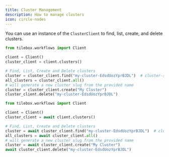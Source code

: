 ```yaml
---
title: Cluster Management
description: How to manage clusters
icon: circle-nodes
---
```


You can use an instance of the `ClusterClient` to find, list, create, and delete clusters.

<RequestExample>

```python Python (Sync)
from tilebox.workflows import Client

client = Client()
cluster_client = client.clusters()

# Find, List, Create and Delete clusters
cluster = cluster_client.find("my-cluster-EdsdUozYprBJDL")  # cluster-slug
all_clusters = cluster_client.all()
# will generate a new cluster slug from the provided name
cluster = cluster_client.create("My Cluster")
cluster_client.delete("my-cluster-EdsdUozYprBJDL")
```

```python Python (Async)
from tilebox.workflows import Client

client = Client()
cluster_client = await client.clusters()

# Find, List, Create and Delete clusters
cluster = await cluster_client.find("my-cluster-EdsdUozYprBJDL")  # cluster-slug
all_clusters = await cluster_client.all()
# will generate a new cluster slug from the provided name
cluster = await cluster_client.create("My Cluster")
await cluster_client.delete("my-cluster-EdsdUozYprBJDL")
```

</RequestExample>
